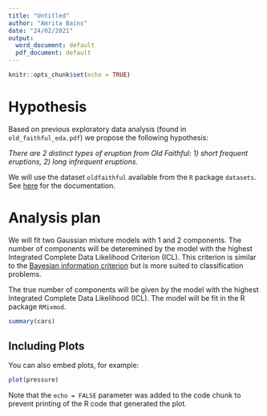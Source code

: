 ```yaml
---
title: "Untitled"
author: "Amrita Bains"
date: "24/02/2021"
output:
  word_document: default
  pdf_document: default
---
```


```r
knitr::opts_chunk$set(echo = TRUE)
```

# Hypothesis

Based on previous exploratory data analysis (found in `old_faithful_eda.pdf`) we propose the following
hypothesis: 

*There are 2 distinct types of eruption from Old Faithful: 1) short frequent eruptions, 2) long infrequent eruptions.*

We will use the dataset `oldfaithful` available from the `R` package `datasets`. See [here](https://stat.ethz.ch/R-manual/R-devel/library/datasets/html/faithful.html) for the documentation. 

# Analysis plan

We will fit two Gaussian mixture models with 1 and 2 components. The number of components will be 
deteremined by the model with the highest Integrated Complete Data Likelihood Criterion (ICL). This criterion
is similar to the [Bayesian information criterion](https://en.wikipedia.org/wiki/Bayesian_information_criterion)
but is more suited to classification problems. 

The true number of components will be given by the model with the highest Integrated Complete Data Likelihood (ICL). 
The model will be fit in the R package `RMixmod`. 

```r
summary(cars)
```

## Including Plots

You can also embed plots, for example:

```r
plot(pressure)
```

Note that the `echo = FALSE` parameter was added to the code chunk to prevent printing of the R code that generated the plot.
